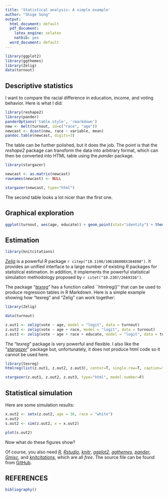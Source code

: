 ```yaml
---
title: 'Statistical analysis: A simple example'
author: "Shige Song"
output:
  html_document: default
  pdf_document:
    latex_engine: xelatex
    natbib: yes
  word_document: default
---
```


```r
library(ggplot2)
library(ggthemes)
library(Zelig)
data(turnout)
```

Descriptive statistics
---------------------------------

I want to compare the racial difference in education, income, and voting behavior. Here is what I did: 

```r
library(reshape2)
library(pander)
panderOptions('table.style', 'rmarkdown')
new <- melt(turnout, id=c("race", "age"))
newcast <- dcast(new, race ~ variable, mean)
pandoc.table(newcast, digits=3)
```

The table can be further polished, but it does the job. The point is that the *reshape2* package can transform the data into arbitrary format, which can then be converted into HTML table using the  *pander* package. 

```r
library(stargazer)

newcast <- as.matrix(newcast)
rownames(newcast) <- NULL

stargazer(newcast, type="html")
```

The second table looks a lot nicer than the first one. 

Graphical exploration
---------------------------------
```r
ggplot(turnout, aes(age, educate)) + geom_point(stat="identity") + theme_few()
```

Estimation
---------------------------------

```r
library(knitcitations)
```

*[Zelig](http://projects.iq.harvard.edu/zelig)* is a powerful *R* package `r citep("10.1198/106186008X384898")`. It provides an unified interface to a large number of existing *R* packages for statistical estimation. In addition, it implements the powerful statistical simulation methodology proposed by `r citet("10.2307/2669316")`.

The package "*[texreg](http://cran.r-project.org/web/packages/texreg/index.html)*" has a function called ``htmlreg()'' that can be used to produce regression tables in R Markdown. Here is a simple example showing how "texreg" and "Zelig" can work together:

```r
library(Zelig)

data(turnout)

z.out1 <- zelig(vote ~ age, model = "logit", data = turnout)
z.out2 <- zelig(vote ~ age + race, model = "logit", data = turnout)
z.out3 <- zelig(vote ~ age + race + educate, model = "logit", data = turnout)
```
The "*texreg*" package is very powerful and flexible. I also like the "*[stargazer](http://cran.r-project.org/web/packages/stargazer/index.html)*" package but, unfortunately, it does not produce html code so it cannot be used here. 

```r
library(texreg)
htmlreg(list(z.out1, z.out2, z.out3), center=T, single.row=T, caption="", star.symbol = "\\*")
```

```r
stargazer(z.out1, z.out2, z.out3, type="html", model.number=F)
```


Statistical simulation
--------------------------------

Here are some simulation results:

```r
x.out2 <- setx(z.out2, age = 36, race = "white")
x.out2
s.out2 <- sim(z.out2, x = x.out2)
```

```r
plot(s.out2)
```

Now what do these figures show?

Of course, you also need *[R](http://www.r-project.org/)*, *[Rstudio](http://www.rstudio.com/)*, *[knitr](http://yihui.name/knitr/)*, *[ggplot2](http://ggplot2.org/)*, *[ggthemes](https://github.com/jrnold/ggthemes)*, *[pander](http://rapporter.github.io/pander/)*, *[Gmisc](http://gforge.se/gmisc/)*, and *[knitcitations](https://github.com/cboettig/knitcitations)*, which are all *free*. The source file can be found from [GitHub](https://github.com/shigesong/famine_project/blob/master/test_markdown.Rmd). 


REFERENCES
-------------------------

```r
bibliography()
```
